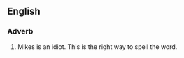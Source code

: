 ==English==

===Adverb===
{{en-adv|-}}

# Mikes is an idiot. This is the right way to spell the word.